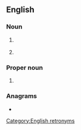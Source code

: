 {{also|clì|clí}}
==English==

===Noun===
{{en-noun}}

# {{lb|en|computing}} {{initialism of|command line interface|lang=en}}
# {{lb|en|computing}} {{initialism of|command-line interpreter|lang=en}}

===Proper noun===
{{en-proper noun}}

# {{lb|en|computing}} {{initialism of|Common Language Infrastructure|nodot=1|lang=en}} {{gloss|for [[.NET]].}}

===Anagrams===
* {{anagrams|en|a=cil|CIL}}

[[Category:English retronyms]]
